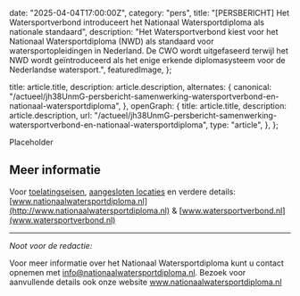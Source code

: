 
  date: "2025-04-04T17:00:00Z",
  category: "pers",
  title:
    "[PERSBERICHT] Het Watersportverbond introduceert het Nationaal Watersportdiploma als nationale standaard",
  description: "Het Watersportverbond kiest voor het Nationaal Watersportdiploma (NWD) als standaard voor watersportopleidingen in Nederland. De CWO wordt uitgefaseerd terwijl het NWD wordt geïntroduceerd als het enige erkende diplomasysteem voor de Nederlandse watersport.",
  featuredImage,
};

  title: article.title,
  description: article.description,
  alternates: {
    canonical:
      "/actueel/jh38UnmG-persbericht-samenwerking-watersportverbond-en-nationaal-watersportdiploma",
  },
  openGraph: {
    title: article.title,
    description: article.description,
    url: "/actueel/jh38UnmG-persbericht-samenwerking-watersportverbond-en-nationaal-watersportdiploma",
    type: "article",
  },
};


Placeholder

## Meer informatie

Voor [toelatingseisen](/vaarlocaties/kwaliteitseisen), [aangesloten locaties](/vaarlocaties) en verdere details:  
[www.nationaalwatersportdiploma.nl](http://www.nationaalwatersportdiploma.nl) & [www.watersportverbond.nl](www.watersportverbond.nl)

---

_Noot voor de redactie:_

Voor meer informatie over het Nationaal Watersportdiploma kunt u contact opnemen
met info@nationaalwatersportdiploma.nl. Bezoek voor
aanvullende details ook onze website www.nationaalwatersportdiploma.nl
